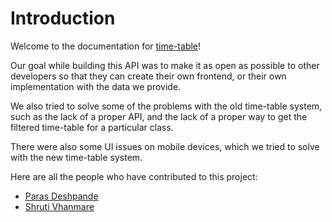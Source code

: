 # Introduction

Welcome to the documentation for [time-table](http://time-table.sicsr.ac.in)!

Our goal while building this API was to make it as open as possible to other developers so that they can create their own frontend, or their own implementation with the data we provide.

We also tried to solve some of the problems with the old time-table system, such as the lack of a proper API, and the lack of a proper way to get the filtered time-table for a particular class.

There were also some UI issues on mobile devices, which we tried to solve with the new time-table system.

Here are all the people who have contributed to this project:

-   [Paras Deshpande](https://github.com/paraswtf)
-   [Shruti Vhanmare]()
